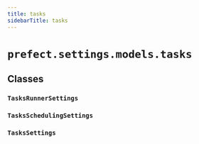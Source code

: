 ```yaml
---
title: tasks
sidebarTitle: tasks
---
```


# `prefect.settings.models.tasks`

## Classes

### `TasksRunnerSettings` <sup><a href="https://github.com/prefecthq/prefect/blob/main/src/prefect/settings/models/tasks.py#L10" target="_blank"><Icon icon="github" style="width: 14px; height: 14px;" /></a></sup>

### `TasksSchedulingSettings` <sup><a href="https://github.com/prefecthq/prefect/blob/main/src/prefect/settings/models/tasks.py#L27" target="_blank"><Icon icon="github" style="width: 14px; height: 14px;" /></a></sup>

### `TasksSettings` <sup><a href="https://github.com/prefecthq/prefect/blob/main/src/prefect/settings/models/tasks.py#L53" target="_blank"><Icon icon="github" style="width: 14px; height: 14px;" /></a></sup>
